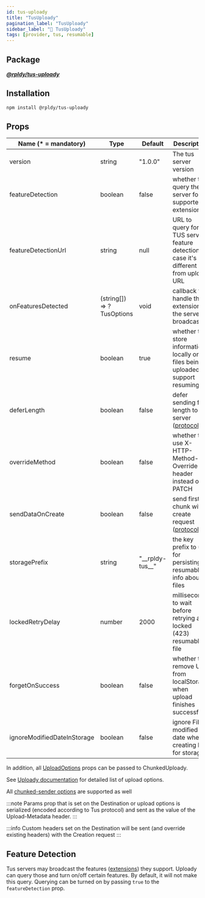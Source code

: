 ```yaml
---
id: tus-uploady
title: "TusUploady"
pagination_label: "TusUploady"
sidebar_label: "🧰 TusUploady"
tags: [provider, tus, resumable]
---
```


## Package

**_[@rpldy/tus-uploady](../../../packages/rpldy-tus-uploady)_**

## Installation

```bash npm2yarn
npm install @rpldy/tus-uploady
```

## Props

| Name (* = mandatory) | Type          | Default       | Description  |
| --------------       | ------------- | ------------- | ------------|
| version           | string    | "1.0.0" | The tus server version|
| featureDetection | boolean    | false | whether to query the server for supported extensions|
| featureDetectionUrl | string | null | URL to query for TUS server feature detection, in case it's different from upload URL|
| onFeaturesDetected  | (string[]) => ?TusOptions | void | callback to handle the extensions the server broadcasts|
| resume    |   boolean     | true | whether to store information locally on files being uploaded to support resuming|
| deferLength | boolean | false | defer sending file length to server ([protocol](https://tus.io/protocols/resumable-upload.html#upload-defer-length))|
| overrideMethod | boolean | false | whether to use X-HTTP-Method-Override header instead of PATCH|
| sendDataOnCreate | boolean | false | send first chunk with create request ([protocol](https://tus.io/protocols/resumable-upload.html#creation-with-upload))|
| storagePrefix | string | "\_\_rpldy-tus\_\_" | the key prefix to use for persisting resumable info about files|
| lockedRetryDelay | number | 2000 | milliseconds to wait before retrying a locked (423) resumable file|
| forgetOnSuccess   | boolean | false | whether to remove URL from localStorage when upload finishes successfully|
| ignoreModifiedDateInStorage   | boolean   | false     | ignore File's modified date when creating key for storage|

In addition, all [UploadOptions](../../types#uploadoptions) props can be passed to ChunkedUploady.

See [Uploady documentation](../..#props) for detailed list of upload options.

All [chunked-sender options](../../enhancers/getChunkedEnhancer#options) are supported as well

:::note
Params prop that is set on the Destination or upload options is serialized (encoded according to Tus protocol) and sent as the value of the Upload-Metadata header.
:::

:::info
Custom headers set on the Destination will be sent (and override existing headers) with the Creation request
:::

## Feature Detection

Tus servers may broadcast the features ([extensions](https://tus.io/protocols/resumable-upload.html#protocol-extensions)) they support.
Uploady can query those and turn on/off certain features.
By default, it will not make this query. Querying can be turned on by passing `true` to the `featureDetection` prop.
